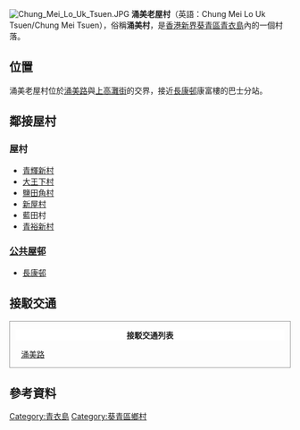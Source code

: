 [[File:Chung_Mei_Lo_Uk_Tsuen.JPG|thumb]]
'''涌美老屋村'''（英語：Chung Mei Lo Uk Tsuen/Chung Mei Tsuen），俗稱'''涌美村'''，是[[香港|香港]][[新界|新界]][[葵青區|葵青區]][[青衣島|青衣島]]內的一個村落。

==位置==
涌美老屋村位於[[涌美路|涌美路]]與[[上高灘街|上高灘街]]的交界，接近[[長康邨|長康邨]]康富樓的巴士分站。

==鄰接屋村==
===屋村===
*[[青輝新村|青輝新村]]
*[[大王下村|大王下村]]
*[[鹽田角村|鹽田角村]]
*[[新屋村|新屋村]]
* 藍田村
*[[青裕新村|青裕新村]]

===[[公共屋邨|公共屋邨]]===
*[[長康邨|長康邨]]

==接駁交通==
<div class="NavFrame collapsed" style="clear: no; border: 1px solid #999; margin: 0 auto; padding: 0 10px; text-align: left;">
<div class="NavHead" style="background-color: #FFFFFF; margin: 0 auto; padding: 0 10px; text-align: center; font-weight: bold;">接駁交通列表</div>
<div class="NavContent" style="margin: 0 auto; padding: 0 10px;">
;[[涌美路|涌美路]]
{{九龍新界巴士簡單列表|41|42C|43B|43M|243M|249M|N41X|N241|X42C}}
{{過海隧道巴士簡單列表|948|948A|948B}}
{{新界專線小巴簡單列表|88A|88D|88F|402S}}
</div></div>
==參考資料==
{{References}}
{{Kt-places}}
[[Category:青衣島|Category:青衣島]]
[[Category:葵青區鄉村|Category:葵青區鄉村]]